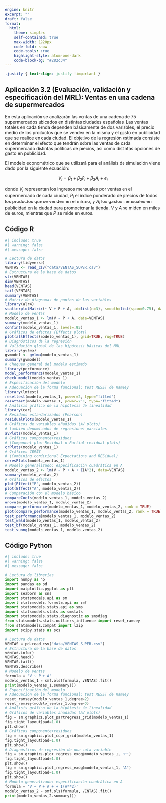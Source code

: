 ```yaml
---
engine: knitr
excerpt: ""
draft: false
format: 
  html:
    theme: simplex
    self-contained: true
    max-width: 1920px
    code-fold: show
    code-tools: true
    highlight-style: atom-one-dark
    code-block-bg: "#282c34"
---
```


```css
.justify { text-align: justify !important }
```

::: justify
# Aplicación 3.2 (Evaluación, validación y especificación del MRL): Ventas en una cadena de supermercados {.unnumbered}

En esta aplicación se analizarán las ventas de una cadena de 75 supermercados ubicados en distintas ciudades españolas. Las ventas totales en cada tienda dependen básicamente de dos variables, el precio medio de los productos que se venden en la misma y el gasto en publicidad que se realice en cada ciudad. El objetivo de la regresión estimada consiste en determinar el efecto que tendrán sobre las ventas de cada supermercado distintas políticas de precios, así como distintas opciones de gasto en publicidad.

El modelo econométrico que se utilizará para el análisis de simulación viene dado por la siguiente ecuación:

$$
V_{i} = \beta_1 + \beta_2  P_{i} + \beta_3  A_{i} + e_{i}
$$
 
donde $V_{i}$ representan los ingresos mensuales por ventas en el supermercado de cada ciudad, $P_{i}$ el índice ponderado de precios de todos los productos que se venden en el mismo, y $A_{i}$ los gastos mensuales en publicidad en la ciudad para promocionar la tienda. $V$ y $A$ se miden en miles de euros, mientras que $P$ se mide en euros. 
:::

## Código R {.unnumbered}

```r
#| include: true
#| warning: false
#| message: false

# Lectura de datos
library(tidyverse)
VENTAS <- read_csv("data/VENTAS_SUPER.csv")
# Estructura de la base de datos
str(VENTAS)
dim(VENTAS)
head(VENTAS)
tail(VENTAS)
summary(VENTAS)
# Matriz de diagramas de puntos de las variables
library(alr4)
scatterplotMatrix(~ V + P + A, id=list(n=3), smooth=list(span=0.75), data=VENTAS)
# Modelo de ventas
modelo_ventas_1 <- lm(V ~ P + A, data=VENTAS)
summary(modelo_ventas_1)
confint(modelo_ventas_1, level=.95)
# Gráficos de efectos (Effects plots)
plot(allEffects(modelo_ventas_1), grid=TRUE, rug=TRUE)
# Diagnósticos de la regresión
# Validación global de las hipótesis básicas del MRL
library(gvlma)
gvmodel <- gvlma(modelo_ventas_1)
summary(gvmodel)
# Chequeo general del modelo estimado
library(performance)
model_performance(modelo_ventas_1)
check_model(modelo_ventas_1)
# Especificación del modelo
# Adecuación de la forma funcional: test RESET de Ramsey
library(lmtest)
resettest(modelo_ventas_1, power=2, type="fitted")
resettest(modelo_ventas_1, power=2:3, type="fitted")
# Análisis gráfico de la hipótesis de linealidad
library(car)
# Residuos estandarizados (Pearson) 
residualPlots(modelo_ventas_1)
# Gráficos de variables añadidas (AV plots)
# también denominados de regresiones parciales
avPlots(modelo_ventas_1) 
# Gráficos componente+residuos
# (Component-plus-Residual o Partial-residual plots)
crPlots(modelo_ventas_1) 
# Gráficos CERES 
# (Combining conditional Expectations and RESidual)
ceresPlots(modelo_ventas_1) 
# Modelo generalizado: especificación cuadrática en A
modelo_ventas_2 <- lm(V ~ P + A + I(A^2), data=VENTAS)
summary(modelo_ventas_2)
# Gráficos de efectos
plot(Effect("P", modelo_ventas_2))
plot(Effect("A", modelo_ventas_2))
# Comparación con el modelo básico
compareCoefs(modelo_ventas_1, modelo_ventas_2)
anova(modelo_ventas_1, modelo_ventas_2)
compare_performance(modelo_ventas_1, modelo_ventas_2, rank = TRUE)
plot(compare_performance(modelo_ventas_1, modelo_ventas_2, rank = TRUE))
test_performance(modelo_ventas_1, modelo_ventas_2)
test_wald(modelo_ventas_1, modelo_ventas_2)
test_bf(modelo_ventas_1, modelo_ventas_2)
test_vuong(modelo_ventas_1, modelo_ventas_2)
```

## Código Python {.unnumbered}

```python
#| include: true
#| warning: false
#| message: false

# Lectura de librerías
import numpy as np
import pandas as pd
import matplotlib.pyplot as plt
import seaborn as sns
import statsmodels.api as sm
import statsmodels.formula.api as smf
import statsmodels.stats.api as sms
import statsmodels.stats as smstats
import statsmodels.stats.diagnostic as smsdiag
from statsmodels.stats.outliers_influence import reset_ramsey
from statsmodels.compat import lzip
import scipy.stats as scs

# Lectura de datos
VENTAS = pd.read_csv("data/VENTAS_SUPER.csv")
# Estructura de la base de datos
VENTAS.info()
VENTAS.head()
VENTAS.tail()
VENTAS.describe()
# Modelo de ventas
formula = 'V ~ P + A'
modelo_ventas_1 = smf.ols(formula, VENTAS).fit()
print(modelo_ventas_1.summary())
# Especificación del modelo
# Adecuación de la forma funcional: test RESET de Ramsey
reset_ramsey(modelo_ventas_1,degree=2)
reset_ramsey(modelo_ventas_1,degree=3)
# Análisis gráfico de la hipótesis de linealidad
# Gráficos de variables añadidas (AV plots)
fig = sm.graphics.plot_partregress_grid(modelo_ventas_1)
fig.tight_layout(pad=1.0)
plt.show()
# Gráficos componente+residuos
fig = sm.graphics.plot_ccpr_grid(modelo_ventas_1)
fig.tight_layout(pad=1.0)
plt.show()
# Diagnósticos de regresión de una sola variable
fig = sm.graphics.plot_regress_exog(modelo_ventas_1, "P")
fig.tight_layout(pad=1.0)
plt.show()
fig = sm.graphics.plot_regress_exog(modelo_ventas_1, "A")
fig.tight_layout(pad=1.0)
plt.show()
# Modelo generalizado: especificación cuadrática en A
formula = 'V ~ P + A + + I(A**2)'
modelo_ventas_2 = smf.ols(formula, VENTAS).fit()
print(modelo_ventas_2.summary())
```
